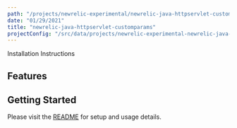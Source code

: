 ```yaml
---
path: "/projects/newrelic-experimental/newrelic-java-httpservlet-customparams"
date: "01/29/2021"
title: "newrelic-java-httpservlet-customparams"
projectConfig: "/src/data/projects/newrelic-experimental-newrelic-java-httpservlet-customparams.json"
---
```


<!-- Imports must occur at the top of the file -->



<Link to="https://github.com/newrelic-experimental/newrelic-java-httpservlet-customparams">Installation Instructions</Link>

## Features



## Getting Started

Please visit the [README](https://github.com/newrelic-experimental/newrelic-java-httpservlet-customparams#readme) for setup and usage details.
